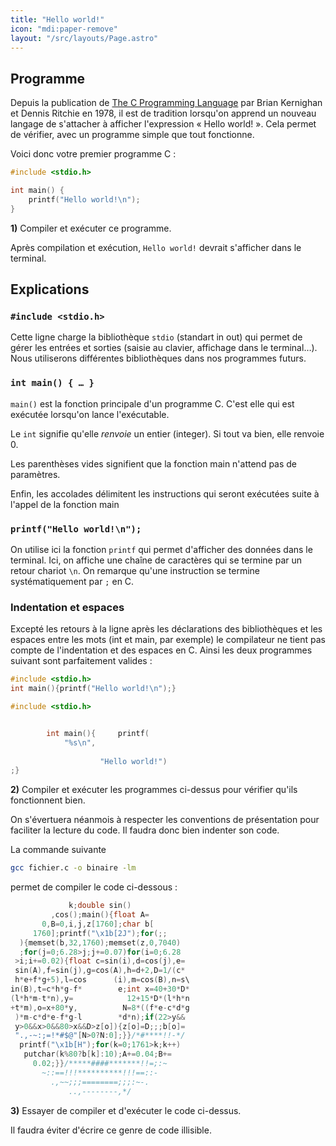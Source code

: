 ```yaml
---
title: "Hello world!"
icon: "mdi:paper-remove"
layout: "/src/layouts/Page.astro"
---
```


## Programme

Depuis la publication de [The C Programming
Language](https://fr.wikipedia.org/wiki/The_C_Programming_Language) par Brian
Kernighan et Dennis Ritchie en 1978, il est de tradition lorsqu'on apprend un
nouveau langage de s'attacher à afficher l'expression « Hello world! ». Cela
permet de vérifier, avec un programme simple que tout fonctionne.

Voici donc votre premier programme C :

```c
#include <stdio.h>

int main() {
    printf("Hello world!\n");
}
```

**1)** Compiler et exécuter ce programme.

Après compilation et exécution, `Hello world!` devrait s'afficher dans le
terminal.

## Explications

### `#include <stdio.h>`

Cette ligne charge la bibliothèque `stdio` (standart in out) qui permet de
gérer les entrées et sorties (saisie au clavier, affichage dans le terminal…).
Nous utiliserons différentes bibliothèques dans nos programmes futurs.

### `int main() { … }`

`main()` est la fonction principale d'un programme C. C'est elle qui est
exécutée lorsqu'on lance l'exécutable.

Le `int` signifie qu'elle _renvoie_ un entier (integer). Si tout va bien, elle
renvoie 0.

Les parenthèses vides signifient que la fonction main n'attend pas de
paramètres.

Enfin, les accolades délimitent les instructions qui seront exécutées suite à
l'appel de la fonction main

### `printf("Hello world!\n");`

On utilise ici la fonction `printf` qui permet d'afficher des données dans le
terminal. Ici, on affiche une chaîne de caractères qui se termine par un
retour chariot `\n`. On remarque qu'une instruction se termine
systématiquement par `;` en C.

### Indentation et espaces

Excepté les retours à la ligne après les déclarations des bibliothèques et les
espaces entre les mots (int et main, par exemple) le compilateur ne tient pas
compte de l'indentation et des espaces en C. Ainsi les deux programmes suivant
sont parfaitement valides :

```c
#include <stdio.h>
int main(){printf("Hello world!\n");}
```
```c
#include <stdio.h>


        int main(){		printf(
            "%s\n", 	
            
                    "Hello world!")
;}
```

**2)** Compiler et exécuter les programmes ci-dessus pour vérifier qu'ils
fonctionnent bien.

On s'évertuera néanmois à respecter les conventions de présentation pour
faciliter la lecture du code. Il faudra donc bien indenter son code.

La commande suivante

```bash 
gcc fichier.c -o binaire -lm
```

permet de compiler le code ci-dessous :

```c
             k;double sin()
         ,cos();main(){float A=
       0,B=0,i,j,z[1760];char b[
     1760];printf("\x1b[2J");for(;;
  ){memset(b,32,1760);memset(z,0,7040)
  ;for(j=0;6.28>j;j+=0.07)for(i=0;6.28
 >i;i+=0.02){float c=sin(i),d=cos(j),e=
 sin(A),f=sin(j),g=cos(A),h=d+2,D=1/(c*
 h*e+f*g+5),l=cos      (i),m=cos(B),n=s\
in(B),t=c*h*g-f*        e;int x=40+30*D*
(l*h*m-t*n),y=            12+15*D*(l*h*n
+t*m),o=x+80*y,          N=8*((f*e-c*d*g
 )*m-c*d*e-f*g-l        *d*n);if(22>y&&
 y>0&&x>0&&80>x&&D>z[o]){z[o]=D;;;b[o]=
 ".,-~:;=!*#$@"[N>0?N:0];}}/*#****!!-*/
  printf("\x1b[H");for(k=0;1761>k;k++)
   putchar(k%80?b[k]:10);A+=0.04;B+=
     0.02;}}/*****####*******!!=;:~
       ~::==!!!**********!!!==::-
         .,~~;;;========;;;:~-.
             ..,--------,*/
```

**3)** Essayer de compiler et d'exécuter le code ci-dessus.

Il faudra éviter d'écrire ce genre de code illisible.
